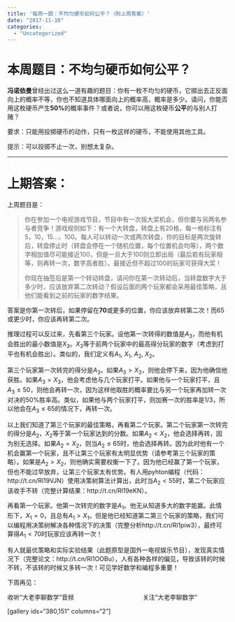 ```yaml
---
title: '每周一题：不均匀硬币如何公平？（附上周答案）'
date: "2017-11-10"
categories:
  - "Uncategorized"
---
```


<h1>本周题目：不均匀硬币如何公平？</h1>

**冯诺依曼**曾经出过这么一道有趣的题目：你有一枚不均匀的硬币，它掷出去正反面向上的概率不等，你也不知道具体哪面向上的概率高，概率是多少。请问，你能否用这枚硬币产生**50%**的概率事件？或者说，你可以用这枚硬币**公平**的与别人打赌？

要求：只能用投掷硬币的动作，只有一枚这样的硬币，不能使用其他工具。

提示：可以投掷不止一次，别想太复杂。

<hr />

<h1>上期答案：</h1>

上周题目是：

<blockquote>你在参加一个电视游戏节目，节目中有一次摇大奖机会，但你要与另两名参与者竞争！游戏规则如下：有一个大转盘，转盘上有20格，每一格标注有5，10，15...，100。每人可以转动一次或两次转盘，你的目标是两次旋转后，转盘停止时（转盘会停在一个随机位置，每个位置机会均等），两个数字相加值尽可能接近100，但是一旦大于100则立即出局（最后若有玩家相等，则再转一次，数字高者胜）。最接近但不超过100的玩家可获得大奖！

你现在抽签后是第一个转动转盘，请问你在第一次转动后，当转盘数字大于多少时，应该放弃第二次转动？假设后面的两个玩家都会采用最佳策略，且他们能看到之前的玩家的数字结果。</blockquote>

答案是你第一次转后，如果停留在**70**或更多的位置，你应该放弃转第二次！而65或更少时，你应该再转第二次。

推理过程可以反过来，先看第三个玩家。设他第一次转得的数值是$A_3$，而他有机会胜出的最小数值是$X_3$。$X_3$等于前两个玩家中的最高得分玩家的数字（考虑到打平也有机会胜出）。类似的，我们定义有$A_1$, $X_1$, $A_2$, $X_2$。

第三个玩家第一次转完的得分是$A_3$。如果$A_3>X_3$，则他会停下来，因为他确信他获胜。如果$A_3=X_3$，他会考虑他与几个玩家打平。如果他与一个玩家打平，且$A_3\leq50$，则他会再转一次，因为这样他取胜的概率要比与另一个玩家再加转一次对决的50%胜率高。类似，如果他与两个玩家打平，则加赛一次的胜率是1/3，所以他会在$A_3\leq65$的情况下，再转一次。

以上我们知道了第三个玩家的最佳策略，再看第二个玩家。第二个玩家第一次转完的得分是$A_2$，$X_2$等于第一个玩家达到的分数。如果$A_2<X_2$，他会选择再转，因为别无选择。如果$A_2=X_2$，则当$A_2\leq65$时，他会选择再转。因为此时他有一个机会赢第一个玩家，且不让第三个玩家有太明显优势（请参考第三个玩家的策略）。如果是$A_2>X_2$，则他确实需要权衡一下了。因为他已经赢了第一个玩家，但也不能过早放弃，让第三个玩家太有优势。有人用pyhton编程（代码：http://t.cn/Rl19VJN）使用决策树算法计算出，此时当$A_2<55$时，第二个玩家应该收手不转（完整计算结果：http://t.cn/Rl19eKN）。

再看第一个玩家。他第一次转完的数字是$A_1$。他无从知道多大的数字能赢。此情形下，$X_1=0$，且总有$A_1>X_1$。但是他已经知道第二第三个玩家的策略，我们可以编程用决策树解决各种情况下的决策（完整分析http://t.cn/Rl1piw3），最终可算得$A_1<70$时玩家应该再转一次！

有人就最优策略和实际实验结果（此题原型是国外一电视娱乐节目），发现真实情况下（完整论文：http://t.cn/Rl1OOBu），人有各种各样的偏见，导致该转的时候不转，不该转的时候又多转一次！可见学好数学和编程多重要！

下周再见：

收听“大老李聊数学”音频                                        关注“大老李聊数学”

[gallery ids="380,151" columns="2"]